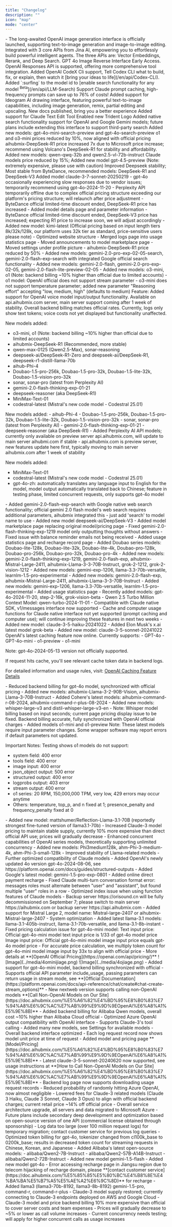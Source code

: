 ```yaml
---
title: "Changelog"
description: ""
icon: "map"
mode: "center"
---
```


<Update label="April 26, 2025">
- The long-awaited OpenAI image generation interface is officially launched, supporting text-to-image generation and image-to-image editing.
</Update>

<Update label="April 24, 2025">
Integrated with 3 core APIs from Jina AI, empowering you to effortlessly build powerful intelligent agents. The three APIs are: Vector Embeddings, Rerank, and Deep Search.
</Update>

<Update label="April 22, 2025">
GPT 4o Image Reverse Interface Early Access.
</Update>

<Update label="April 20, 2025">
OpenAI Responses API is supported, offering more comprehensive tool integration.
</Update>

<Update label="April 17, 2025">
Added OpenAI CodeX Cli support, Tell Codex CLI what to build, fix, or explain, then watch it [bring your ideas to life](/en/api/Codex-CLI).
</Update>

<Update label="April 12, 2025">
Added `:surfing` to the model id to [enable search functionality for any model <sup>Beta</sup>](/en/api/LLM-Search)
</Update>

<Update label="April 9, 2025">
Support Claude prompt caching, high-frequency prompts can save up to 76% of costs!
</Update>

<Update label="April 7, 2025">
Added support for Ideogram AI drawing interface, featuring powerful text-to-image capabilities, including image generation, remix, partial editing and upscaling.
</Update>

<Update label="April 5, 2025">
New docs published, bring you a better experience
</Update>

<Update label="March 30, 2025">
Added support for Claude Text Edit Tool
</Update>

<Update label="March 24, 2025">
Enabled new Trident Logo
</Update>

<Update label="March 16, 2025">
Added native search functionality support for OpenAI and Google Gemini models; future plans include extending this interface to support third-party search
</Update>

<Update label="March 15, 2025">
Added new models: gpt-4o-mini-search-preview and gpt-4o-search-preview
</Update>

<Update label="March 7, 2025">
o1 and o3-mini prices reduced by 10%, now aligned with official pricing
</Update>

<Update label="March 6, 2025">
aihubmix-DeepSeek-R1 price increased 7x due to Microsoft price increase; recommend using Volcano's DeepSeek-R1 for stability and affordability. Added new models: qwen-qwq-32b and qwen2.5-vl-72b-instruct
</Update>

<Update label="February 28, 2025">
Claude models price reduced by 15%; Added new model gpt-4.5-preview (Note: extremely expensive, please use with caution)
</Update>

<Update label="February 26, 2025">
Improved Deepseek stability; Most stable from ByteDance, recommended models: DeepSeek-R1 and DeepSeek-V3
</Update>

<Update label="February 25, 2025">
Added model claude-3-7-sonnet-20250219
</Update>

<Update label="February 24, 2025">
- gpt-4o occasionally experiencing slow responses due to vendor issues; temporarily recommend using gpt-4o-2024-11-20
- Perplexity API temporarily offline due to complex official pricing structure exceeding our platform's pricing structure; will relaunch after price adjustment
- ByteDance official limited-time discount ended, DeepSeek-R1 price has increased
- Added model details page and parameter information
</Update>

<Update label="February 23, 2025">
- ByteDance official limited-time discount ended, DeepSeek-V3 price has increased; expecting R1 price to increase soon, we will adjust accordingly
</Update>

<Update label="February 18, 2025">
- Added new model: kimi-latest (Official pricing based on input length tiers 8k/32k/128k, our platform uses 32k tier as standard, price-sensitive users please note)
- Optimized website structure
- Merged logs page into usage statistics page
- Moved announcements to model marketplace page
- Moved settings under profile picture
- aihubmix-DeepSeek-R1 price reduced by 50%
- Added new models: gemini-2.0-pro-exp-02-05-search, gemini-2.0-flash-exp-search with integrated Google official search functionality
- Added new models: gemini-2.0-flash, gemini-2.0-pro-exp-02-05, gemini-2.0-flash-lite-preview-02-05
- Added new models: o3-mini, o1 (Note: backend billing ~10% higher than official due to limited accounts)
</Update>

<Update label="February 4, 2025">
- o1 model: OpenAI official does not support stream parameter
- o3-mini does not support temperature parameter; added new parameter "Reasoning effort" accepting "low, medium, high" (defaults to medium)
</Update>

<Update label="February 1, 2025">
Feature: Added support for OpenAI voice model input/output functionality. Available on api.aihubmix.com server, main server support coming after 1 week of stability. Overall backend billing matches official rates. Currently, logs only show text tokens; voice costs not yet displayed but functionality unaffected.

New models added:
- o3-mini, o1 (Note: backend billing ~10% higher than official due to limited accounts)
- aihubmix-DeepSeek-R1 (Recommended, more stable)
- qwen-max-0125 (Qwen2.5-Max), sonar-reasoning
- deepseek-ai/DeepSeek-R1-Zero and deepseek-ai/DeepSeek-R1, deepseek-r1-distill-llama-70b
- aihub-Phi-4
- Doubao-1.5-pro-256k, Doubao-1.5-pro-32k, Doubao-1.5-lite-32k, Doubao-1.5-vision-pro-32k
- sonar, sonar-pro (latest from Perplexity AI)
- gemini-2.0-flash-thinking-exp-01-21
- deepseek-reasoner (aka DeepSeek-R1)
- MiniMax-Text-01
- codestral-latest (Mistral's new code model - Codestral 25.01)
</Update>

<Update label="January 23, 2025">
New models added:
- aihub-Phi-4
- Doubao-1.5-pro-256k, Doubao-1.5-pro-32k, Doubao-1.5-lite-32k, Doubao-1.5-vision-pro-32k
- sonar, sonar-pro (latest from Perplexity AI)
- gemini-2.0-flash-thinking-exp-01-21
- deepseek-reasoner (aka DeepSeek-R1)
</Update>

<Update label="January 19, 2025">
- Added Perplexity AI API models; currently only available on preview server api.aihubmix.com, will update to main server aihubmi.com if stable
- api.aihubmix.com is preview server, new features update here first, typically moving to main server aihubmix.com after 1 week of stability

New models added:
- MiniMax-Text-01
- codestral-latest (Mistral's new code model - Codestral 25.01)
- gpt-4o-zh: automatically translates any language input to English for the model, model output automatically translated back to Chinese; feature in testing phase, limited concurrent requests, only supports gpt-4o model
</Update>

<Update label="January 6, 2025">
- Added gemini-2.0-flash-exp-search with Google native web search functionality; official gemini 2.0 flash model's web search requires additional parameters, aihubmix integrated this - just add 'search' to model name to use
- Added new model deepseek-ai/DeepSeek-V3
</Update>

<Update label="January 1, 2025">
- Added model marketplace page replacing original model/pricing page
</Update>

<Update label="December 30, 2024">
- Fixed gemini-2.0-flash-thinking-exp-1219 model only outputting thoughts without answers
- Fixed issue with balance reminder emails not being received
</Update>

<Update label="December 22, 2024">
- Added usage statistics page and recharge record page
- Added Doubao series models: Doubao-lite-128k, Doubao-lite-32k, Doubao-lite-4k, Doubao-pro-128k, Doubao-pro-256k, Doubao-pro-32k, Doubao-pro-4k
- Added new models: gemini-2.0-flash-thinking-exp-1219, gemini-2.0-flash-exp, aihubmix-Mistral-Large-2411, aihubmix-Llama-3-3-70B-Instruct, grok-2-1212, grok-2-vision-1212
- Added new models: gemini-exp-1206, llama-3.3-70b-versatile, learnlm-1.5-pro-experimental
</Update>

<Update label="December 14, 2024">
- Added new models: gemini-2.0-flash-exp, aihubmix-Mistral-Large-2411, aihubmix-Llama-3-3-70B-Instruct
</Update>

<Update label="December 8, 2024">
- Added new models: gemini-exp-1206, llama-3.3-70b-versatile, learnlm-1.5-pro-experimental
- Added usage statistics page
</Update>

<Update label="November 21, 2024">
- Recently added models: gpt-4o-2024-11-20, step-2-16k, grok-vision-beta
- Qwen 2.5 Turbo Million Context Model: qwen-turbo-2024-11-01
</Update>

<Update label="November 7, 2024">
- Compatible with Claude native SDK, v1/messages interface now supported
- Cache and computer usage functions for Claude native interface not yet supported (prompt caching and computer use); will continue improving these features in next two weeks
</Update>

<Update label="November 5, 2024">
- Added new model: claude-3-5-haiku-20241022
- Added Elon Musk's x.ai latest model grok-beta
</Update>

<Update label="October 23, 2024">
- Added new model: claude-3-5-sonnet-20241022
</Update>

<Update label="October 10, 2024">
OpenAI's latest caching feature now online. Currently supports:
- GPT-4o
- GPT-4o-mini
- o1-preview
- o1-mini

Note: gpt-4o-2024-05-13 version not officially supported.

If request hits cache, you'll see relevant cache token data in backend logs.

For detailed information and usage rules, visit: [OpenAI Caching Feature Details](https://openai.com/index/api-prompt-caching/)
</Update>

<Update label="October 3, 2024">
- Reduced backend billing for gpt-4o model, synchronized with official pricing
- Added new models: aihubmix-Llama-3-2-90B-Vision, aihubmix-Llama-3-70B-Instruct
- Added Cohere's latest models: aihubmix-command-r-08-2024, aihubmix-command-r-plus-08-2024
</Update>

<Update label="September 19, 2024">
- Added new models: whisper-large-v3 and distil-whisper-large-v3-en
- Note: Whisper model billing based on input seconds; current page pricing display issue to be fixed. Backend billing accurate, fully synchronized with OpenAI official charges
</Update>

<Update label="September 13, 2024">
- Added models o1-mini and o1-preview
Note: These latest models require input parameter changes. Some wrapper software may report errors if default parameters not updated.

Important Notes:
Testing shows o1 models do not support:
- system field: 400 error
- tools field: 400 error
- image input: 400 error
- json_object output: 500 error
- structured output: 400 error
- logprobs output: 403 error
- stream output: 400 error
- o1 series: 20 RPM, 150,000,000 TPM, very low, 429 errors may occur anytime
- Others: temperature, top_p, and n fixed at 1; presence_penalty and frequency_penalty fixed at 0
</Update>

<Update label="September 10, 2024">
- Added new model: mattshumer/Reflection-Llama-3.1-70B (reportedly strongest fine-tuned version of llama3.1-70b)
- Increased Claude-3 model pricing to maintain stable supply, currently 10% more expensive than direct official API use; prices will gradually decrease
- Enhanced concurrent capabilities of OpenAI series models, theoretically supporting unlimited concurrency
</Update>

<Update label="August 11, 2024">
- Added new models: Phi3medium128k, ahm-Phi-3-medium-4k, ahm-Phi-3-small-128k
- Improved stability of Llama-related models
- Further optimized compatibility of Claude models
</Update>

<Update label="August 7, 2024">
- Added OpenAI's newly updated 4o version gpt-4o-2024-08-06, see https://platform.openai.com/docs/guides/structured-outputs
- Added Google's latest model: gemini-1.5-pro-exp-0801
</Update>

<Update label="August 4, 2024">
- Added online direct payment recharge
- Fixed Claude multi-turn conversation format error: messages roles must alternate between "user" and "assistant", but found multiple "user" roles in a row
- Optimized index issue when using function features of Claude models
- Backup server https://orisound.cn will be fully decommissioned on September 7; please switch to main server https://aihubmix.com or backup server https://api.aihubmix.com
</Update>

<Update label="July 27, 2024">
- Added support for Mistral Large 2, model name: Mistral-large-2407 or aihubmix-Mistral-large-2407
- System optimization
</Update>

<Update label="July 24, 2024">
- Added latest llama-3.1 models: llama-3.1-405b-instruct, llama-3.1-70b-versatile, and llama-3.1-8b-instant
</Update>

<Update label="July 20, 2024">
- Fixed pricing calculation issue for gpt-4o-mini model:
  Text input price: Official gpt-4o-mini model text input price is 1/33 of gpt-4o model price
  Image input price: Official gpt-4o-mini model image input price equals gpt-4o model price
- For accurate price calculation, we multiply token count for gpt-4o-mini model image input by 33x to align with official price
- More details at **[OpenAI Official Pricing](https://openai.com/api/pricing/)**
![Image](../media/4ominijiage.png)
![Image](../media/4ojiage.png)
</Update>

<Update label="July 19, 2024">
- Added support for gpt-4o-mini model, backend billing synchronized with official
</Update>

<Update label="July 15, 2024">
- Supports official API parameter include_usage, passing parameters can return usage in stream mode, see **[Official Documentation](https://platform.openai.com/docs/api-reference/chat/create#chat-create-stream_options)**
</Update>

<Update label="July 14, 2024">
- New nextweb version supports calling non-OpenAI models **[Call Non-OpenAI Models on Our Site](https://doc.aihubmix.com/%E5%A6%82%E4%BD%95%E8%B0%83%E7%94%A8%E6%9C%AC%E7%AB%99%E9%9D%9EOpenAI%E6%A8%A1%E5%9E%8B)**
- Added backend billing for Alibaba Qwen models, overall cost ~10% higher than Alibaba Cloud official
- Optimized Azure OpenAI output compatibility with OpenAI interface
- Supports Claude-3's tool calling
- Added many new models, see Settings for available models
</Update>

<Update label="July 3, 2024">
- Overall backend interface optimized
- Each log request record now shows model unit price at time of request
- Added model and pricing page **[Model/Pricing](https://doc.aihubmix.com/%E5%A6%82%E4%BD%95%E8%B0%83%E7%94%A8%E6%9C%AC%E7%AB%99%E9%9D%9EOpenAI%E6%A8%A1%E5%9E%8B)**
</Update>

<Update label="June 20, 2024">
- Latest claude-3-5-sonnet-20240620 now supported, see usage instructions at **[How to Call Non-OpenAI Models on Our Site](https://doc.aihubmix.com/%E5%A6%82%E4%BD%95%E8%B0%83%E7%94%A8%E6%9C%AC%E7%AB%99%E9%9D%9EOpenAI%E6%A8%A1%E5%9E%8B)**
</Update>

<Update label="June 18, 2024">
- Backend log page now supports downloading usage request records
</Update>

<Update label="June 16, 2024">
- Reduced probability of randomly hitting Azure OpenAI, now almost negligible
</Update>

<Update label="June 13, 2024">
- Lowered fees for Claude-3 related models (Claude 3 Haiku, Claude 3 Sonnet, Claude 3 Opus) to align with official backend charges; current retail price ~14% off official price
</Update>

<Update label="June 10, 2024">
- Overall service architecture upgrade, all servers and data migrated to Microsoft Azure
- Future plans include secondary deep development and optimization based on open-source version of one API (commercial license obtained through sponsorship)
- Log data too large (over 100 million request logs) for temporary migration; contact customer service for previous log queries
- Optimized token billing for gpt-4o, tokenizer changed from cI100k_base to 0200k_base; results in decreased token count for streaming requests in Chinese, Korean, and Japanese
</Update>

<Update label="June 8, 2024">
- Added Alibaba's latest open-source models:
  - alibaba/Qwen2-7B-Instruct
  - alibaba/Qwen2-57B-A14B-Instruct
  - alibaba/Qwen2-72B-Instruct
</Update>

<Update label="May 20, 2024">
- Added new model gemini-1.5-flash
- Added new model gpt-4o
- Error accessing recharge page in Jiangsu region due to telecom hijacking of recharge domain, please **[contact customer service](https://doc.aihubmix.com/%E5%85%85%E5%80%BC%E4%B8%8E%E4%BA%BA%E5%B7%A5%E5%AE%A2%E6%9C%8D)** for recharge
- Added llama3 (llama3-70b-8192, llama3-8b-8192) gemini-1.5-pro, command-r, command-r-plus
- Claude-3 model supply restored; currently connecting to Claude-3 endpoints deployed on AWS and Google Cloud
- Claude-3 model and price backend billing 10% more expensive than official to cover server costs and team expenses
- Prices will gradually decrease to ~5% or lower as call volume increases
- Current concurrency needs testing; will apply for higher concurrent calls as usage increases
</Update>

